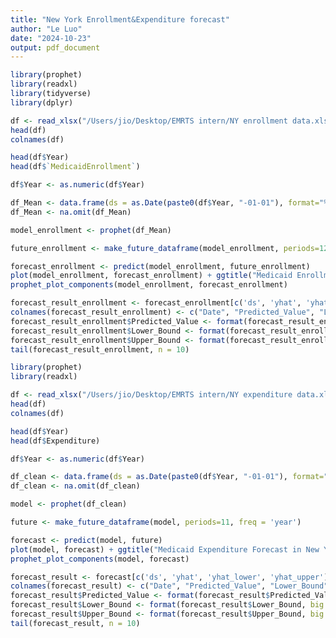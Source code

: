 ```yaml
---
title: "New York Enrollment&Expenditure forecast"
author: "Le Luo"
date: "2024-10-23"
output: pdf_document
---
```


```r
library(prophet)
library(readxl)
library(tidyverse)
library(dplyr)

df <- read_xlsx("/Users/jio/Desktop/EMRTS intern/NY enrollment data.xlsx")
head(df)
colnames(df)
```

```r
head(df$Year)
head(df$`MedicaidEnrollment`)

df$Year <- as.numeric(df$Year)

df_Mean <- data.frame(ds = as.Date(paste0(df$Year, "-01-01"), format="%Y-%m-%d"), y = df$MedicaidEnrollment)
df_Mean <- na.omit(df_Mean)

model_enrollment <- prophet(df_Mean)

future_enrollment <- make_future_dataframe(model_enrollment, periods=12, freq = 'year')

forecast_enrollment <- predict(model_enrollment, future_enrollment)
plot(model_enrollment, forecast_enrollment) + ggtitle("Medicaid Enrollment Forecast in New York")
prophet_plot_components(model_enrollment, forecast_enrollment)

forecast_result_enrollment <- forecast_enrollment[c('ds', 'yhat', 'yhat_lower', 'yhat_upper')]
colnames(forecast_result_enrollment) <- c("Date", "Predicted_Value", "Lower_Bound", "Upper_Bound")
forecast_result_enrollment$Predicted_Value <- format(forecast_result_enrollment$Predicted_Value, big.mark = ",", scientific = FALSE)
forecast_result_enrollment$Lower_Bound <- format(forecast_result_enrollment$Lower_Bound, big.mark = ",", scientific = FALSE)
forecast_result_enrollment$Upper_Bound <- format(forecast_result_enrollment$Upper_Bound, big.mark = ",", scientific = FALSE)
tail(forecast_result_enrollment, n = 10)
```

```r
library(prophet)
library(readxl)

df <- read_xlsx("/Users/jio/Desktop/EMRTS intern/NY expenditure data.xlsx")
head(df)
colnames(df)
```

```r
head(df$Year)
head(df$Expenditure)

df$Year <- as.numeric(df$Year)

df_clean <- data.frame(ds = as.Date(paste0(df$Year, "-01-01"), format="%Y-%m-%d"), y = df$Expenditure)
df_clean <- na.omit(df_clean)

model <- prophet(df_clean)

future <- make_future_dataframe(model, periods=11, freq = 'year')

forecast <- predict(model, future)
plot(model, forecast) + ggtitle("Medicaid Expenditure Forecast in New York")
prophet_plot_components(model, forecast)

forecast_result <- forecast[c('ds', 'yhat', 'yhat_lower', 'yhat_upper')]
colnames(forecast_result) <- c("Date", "Predicted_Value", "Lower_Bound", "Upper_Bound")
forecast_result$Predicted_Value <- format(forecast_result$Predicted_Value, big.mark = ",", scientific = FALSE)
forecast_result$Lower_Bound <- format(forecast_result$Lower_Bound, big.mark = ",", scientific = FALSE)
forecast_result$Upper_Bound <- format(forecast_result$Upper_Bound, big.mark = ",", scientific = FALSE)
tail(forecast_result, n = 10)
```
